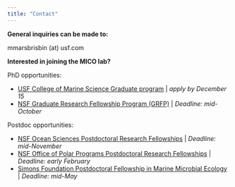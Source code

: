 ```yaml
---
title: "Contact"
---
```


**General inquiries can be made to:** 

mmarsbrisbin (at) usf.com

**Interested in joining the MICO lab?** 

PhD opportunities:

- [USF College of Marine Science Graduate program](https://www.usf.edu/marine-science/education/prospective-students/how-to-apply.aspx) | *apply by December 15*
- [NSF Graduate Research Fellowship Program (GRFP)](https://www.nsfgrfp.org/) | *Deadline: mid-October*

Postdoc opportunities: 

- [NSF Ocean Sciences Postdoctoral Research Fellowships](https://www.nsf.gov/pubs/2021/nsf21538/nsf21538.htm) | *Deadline: mid-November*
- [NSF Office of Polar Programs Postdoctoral Research Fellowships](https://new.nsf.gov/funding/opportunities/office-polar-programs-postdoctoral-research) | *Deadline: early February*
- [Simons Foundation Postdoctoral Fellowship in Marine Microbial Ecology](https://www.simonsfoundation.org/grant/simons-postdoctoral-fellowships-in-marine-microbial-ecology/) | *Deadline: mid-May*